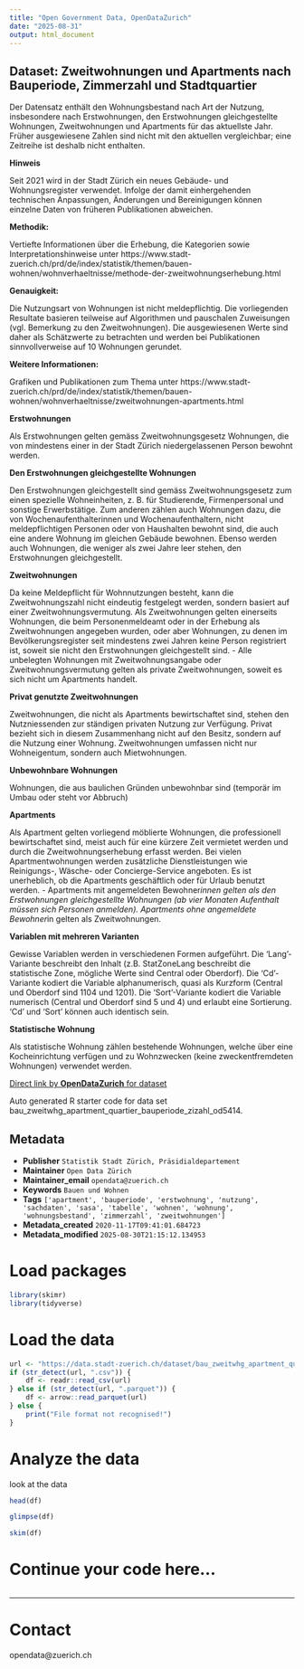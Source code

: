 ```yaml
---
title: "Open Government Data, OpenDataZurich"
date: "2025-08-31"
output: html_document
---
```


## Dataset: Zweitwohnungen und Apartments nach Bauperiode, Zimmerzahl und Stadtquartier

Der Datensatz enthält den Wohnungsbestand nach Art der Nutzung, insbesondere nach Erstwohnungen, den Erstwohnungen gleichgestellte Wohnungen, Zweitwohnungen und Apartments für das aktuellste Jahr. Früher ausgewiesene Zahlen sind nicht mit den aktuellen vergleichbar; eine Zeitreihe ist deshalb nicht enthalten.

**Hinweis**


 Seit 2021 wird in der Stadt Zürich ein neues Gebäude- und Wohnungsregister verwendet. Infolge der damit einhergehenden technischen Anpassungen, Änderungen und Bereinigungen können einzelne Daten von früheren Publikationen abweichen.


[]()

**Methodik:**


 Vertiefte Informationen über die Erhebung, die Kategorien sowie Interpretationshinweise unter https://www.stadt-zuerich.ch/prd/de/index/statistik/themen/bauen-wohnen/wohnverhaeltnisse/methode-der-zweitwohnungserhebung.html


[]()

**Genauigkeit:**


Die Nutzungsart von Wohnungen ist nicht meldepflichtig. Die vorliegenden Resultate basieren teilweise auf Algorithmen und pauschalen Zuweisungen (vgl. Bemerkung zu den Zweitwohnungen). Die ausgewiesenen Werte sind daher als Schätzwerte zu betrachten und werden bei Publikationen sinnvollverweise auf 10 Wohnungen gerundet.


[]()

**Weitere Informationen:**


Grafiken und Publikationen zum Thema unter https://www.stadt-zuerich.ch/prd/de/index/statistik/themen/bauen-wohnen/wohnverhaeltnisse/zweitwohnungen-apartments.html


[]()

**Erstwohnungen**


Als Erstwohnungen gelten gemäss Zweitwohnungsgesetz Wohnungen, die von mindestens einer in der Stadt Zürich niedergelassenen Person bewohnt werden.


[]()

**Den Erstwohnungen gleichgestellte Wohnungen**


Den Erstwohnungen gleichgestellt sind gemäss Zweitwohnungsgesetz zum einen spezielle Wohneinheiten, z. B. für Studierende, Firmenpersonal und sonstige Erwerbstätige. Zum anderen zählen auch Wohnungen dazu, die von Wochenaufenthalterinnen und Wochenaufenthaltern, nicht meldepflichtigen Personen oder von Haushalten bewohnt sind, die auch eine andere Wohnung im gleichen Gebäude bewohnen. Ebenso werden auch Wohnungen, die weniger als zwei Jahre leer stehen, den Erstwohnungen gleichgestellt.


[]()

**Zweitwohnungen**


Da keine Meldepflicht für Wohnnutzungen besteht, kann die Zweitwohnungszahl nicht eindeutig festgelegt werden, sondern basiert auf einer Zweitwohnungsvermutung. Als Zweitwohnungen gelten einerseits Wohnungen, die beim Personenmeldeamt oder in der Erhebung als Zweitwohnungen angegeben wurden, oder aber Wohnungen, zu denen im Bevölkerungsregister seit mindestens zwei Jahren keine Person registriert ist, soweit sie nicht den Erstwohnungen gleichgestellt sind. - Alle unbelegten Wohnungen mit Zweitwohnungsangabe oder Zweitwohnungsvermutung gelten als private Zweitwohnungen, soweit es sich nicht um Apartments handelt.


[]()

**Privat genutzte Zweitwohnungen**


Zweitwohnungen, die nicht als Apartments bewirtschaftet sind, stehen den Nutzniessenden zur ständigen privaten Nutzung zur Verfügung. Privat bezieht sich in diesem Zusammenhang nicht auf den Besitz, sondern auf die Nutzung einer Wohnung. Zweitwohnungen umfassen nicht nur Wohneigentum, sondern auch Mietwohnungen.


[]()

**Unbewohnbare Wohnungen**


Wohnungen, die aus baulichen Gründen unbewohnbar sind (temporär im Umbau oder steht vor Abbruch)


[]()

**Apartments**


Als Apartment gelten vorliegend möblierte Wohnungen, die professionell bewirtschaftet sind, meist auch für eine kürzere Zeit vermietet werden und durch die Zweitwohnungserhebung erfasst werden. Bei vielen Apartmentwohnungen werden zusätzliche Dienstleistungen wie Reinigungs-, Wäsche- oder Concierge-Service angeboten. Es ist unerheblich, ob die Apartments geschäftlich oder für Urlaub benutzt werden. - Apartments mit angemeldeten Bewohner*innen gelten als den Erstwohnungen gleichgestellte Wohnungen (ab vier Monaten Aufenthalt müssen sich Personen anmelden). Apartments ohne angemeldete Bewohner*in gelten als Zweitwohnungen.


[]()

**Variablen mit mehreren Varianten**


Gewisse Variablen werden in verschiedenen Formen aufgeführt. Die 'Lang'-Variante beschreibt den Inhalt (z.B. StatZoneLang beschreibt die statistische Zone, mögliche Werte sind Central oder Oberdorf). Die 'Cd'-Variante kodiert die Variable alphanumerisch, quasi als Kurzform (Central und Oberdorf sind 1104 und 1201). Die 'Sort'-Variante kodiert die Variable numerisch (Central und Oberdorf sind 5 und 4) und erlaubt eine Sortierung. 'Cd' und 'Sort' können auch identisch sein.


[]()

**Statistische Wohnung**


Als statistische Wohnung zählen bestehende Wohnungen, welche über eine Kocheinrichtung verfügen und zu Wohnzwecken (keine zweckentfremdeten Wohnungen) verwendet werden.


[]()



[Direct link by **OpenDataZurich** for dataset](https://data.stadt-zuerich.ch/dataset/bau_zweitwhg_apartment_quartier_bauperiode_zizahl_od5414)

Auto generated R starter code for data set bau_zweitwhg_apartment_quartier_bauperiode_zizahl_od5414.

## Metadata

- **Publisher** `Statistik Stadt Zürich, Präsidialdepartement`
- **Maintainer** `Open Data Zürich`
- **Maintainer_email** `opendata@zuerich.ch`
- **Keywords** `Bauen und Wohnen`
- **Tags** `['apartment', 'bauperiode', 'erstwohnung', 'nutzung', 'sachdaten', 'sasa', 'tabelle', 'wohnen', 'wohnung', 'wohnungsbestand', 'zimmerzahl', 'zweitwohnungen']`
- **Metadata_created** `2020-11-17T09:41:01.684723`
- **Metadata_modified** `2025-08-30T21:15:12.134953`


# Load packages

```r
library(skimr)
library(tidyverse)
```

# Load the data

```r
url <- "https://data.stadt-zuerich.ch/dataset/bau_zweitwhg_apartment_quartier_bauperiode_zizahl_od5414/download/BAU541OD5414.csv"
if (str_detect(url, ".csv")) {
    df <- readr::read_csv(url)
} else if (str_detect(url, ".parquet")) {
    df <- arrow::read_parquet(url)
} else {
    print("File format not recognised!")
}
```

# Analyze the data

look at the data
```r
head(df)
```

```r
glimpse(df)
```

```r
skim(df)
```

# Continue your code here...

```r

```

------------------------------------------------------------------------

# Contact

opendata@zuerich.ch
